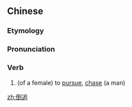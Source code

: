 ==Chinese==
{{zh-forms}}

===Etymology===
{{zh-compound|倒|追|reverse|to chase}}

===Pronunciation===
{{zh-pron
|m=dàozhuī
|cat=v
}}

===Verb===
{{zh-verb}}

# (of a female) to [[pursue]], [[chase]] (a man)

[[zh:倒追]]